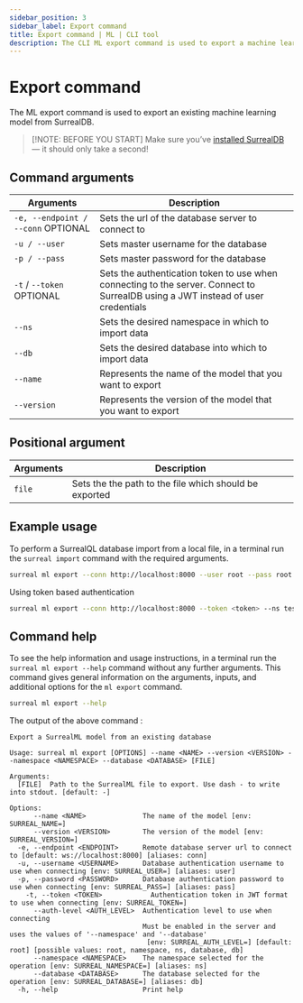 ```yaml
---
sidebar_position: 3
sidebar_label: Export command
title: Export command | ML | CLI tool
description: The CLI ML export command is used to export a machine learning model from SurrealDB.
---
```



# Export command

The ML export command is used to export an existing machine learning model from SurrealDB.

> [!NOTE: BEFORE YOU START]
> Make sure you’ve [installed SurrealDB](/docs/surrealdb/installation) — it should only take a second!

## Command arguments

<table>
    <thead>
        <tr>
            <th colspan="2">Arguments</th>
            <th>Description</th>
        </tr>
    </thead>  
    <tbody>
        <tr>
            <td colspan="2">
                <code>-e, --endpoint / --conn</code>
                <l className='grey'>OPTIONAL</l>
            </td>
            <td>
            Sets the url of the database server to connect to
            </td>
        </tr>
        <tr>
            <td colspan="2">
                <code>-u / --user</code>
                <Label label="required" />
            </td>
            <td>
                Sets master username for the database
            </td>
        </tr>
        <tr>
            <td colspan="2">
                <code>-p / --pass</code>
                <Label label="required" />
            </td>
            <td>
                Sets master password for the database
            </td>
        </tr>
        <tr>
            <td colspan="2">
                <code>-t</code> / <code>--token</code>
                <l className='grey'>OPTIONAL</l>
            </td>
            <td>
                Sets the authentication token to use when connecting to the server. Connect to SurrealDB using a JWT instead of user credentials
            </td>
        </tr>
        <tr>
            <td colspan="2">
                <code>--ns</code>
                <Label label="required" />
            </td>
            <td>
                Sets the desired namespace in which to import data
            </td>
        </tr>
        <tr>
            <td colspan="2">
                <code>--db</code>
                <Label label="required" />
            </td>
            <td>
                Sets the desired database into which to import data
            </td>
        </tr>
        <tr>
            <td colspan="2">
                <code>--name</code>
                <Label label="required" />
            </td>
            <td>
                Represents the name of the model that you want to export
            </td>
        </tr>
        <tr>
            <td colspan="2">
                <code>--version</code>
                <Label label="required" />
            </td>
            <td>
                Represents the version of the model that you want to export
            </td>
        </tr>
    </tbody>
</table>

## Positional argument

<table>
    <thead>
        <tr>
            <th colspan="2">Arguments</th>
            <th>Description</th>
        </tr>
    </thead>  
    <tbody>
        <tr>
            <td colspan="2">
                <code>file</code>
                <Label label="required" />
            </td>
            <td>
            Sets the the path to the file which should be exported
            </td>
        </tr>
    </tbody>
</table>

## Example usage
To perform a SurrealQL database import from a local file, in a terminal run the `surreal import` command with the required arguments.

```bash
surreal ml export --conn http://localhost:8000 --user root --pass root --ns test --db test --name my-surrealml-model --version 1.0.0 my-surrealml-model.surml
```

Using token based authentication

```bash
surreal ml export --conn http://localhost:8000 --token <token> --ns test --db test --name my-surrealml-model --version 1.0.0 my-surrealml-model.surml
```

## Command help
To see the help information and usage instructions, in a terminal run the `surreal ml export --help` command without any further arguments. This command gives general information on the arguments, inputs, and additional options for the `ml export` command.

```bash
surreal ml export --help
```

The output of the above command :


```
Export a SurrealML model from an existing database

Usage: surreal ml export [OPTIONS] --name <NAME> --version <VERSION> --namespace <NAMESPACE> --database <DATABASE> [FILE]

Arguments:
  [FILE]  Path to the SurrealML file to export. Use dash - to write into stdout. [default: -]

Options:
      --name <NAME>              The name of the model [env: SURREAL_NAME=]
      --version <VERSION>        The version of the model [env: SURREAL_VERSION=]
  -e, --endpoint <ENDPOINT>      Remote database server url to connect to [default: ws://localhost:8000] [aliases: conn]
  -u, --username <USERNAME>      Database authentication username to use when connecting [env: SURREAL_USER=] [aliases: user]
  -p, --password <PASSWORD>      Database authentication password to use when connecting [env: SURREAL_PASS=] [aliases: pass]
    -t, --token <TOKEN>            Authentication token in JWT format to use when connecting [env: SURREAL_TOKEN=]
      --auth-level <AUTH_LEVEL>  Authentication level to use when connecting
                                 Must be enabled in the server and uses the values of '--namespace' and '--database'
                                  [env: SURREAL_AUTH_LEVEL=] [default: root] [possible values: root, namespace, ns, database, db]
      --namespace <NAMESPACE>    The namespace selected for the operation [env: SURREAL_NAMESPACE=] [aliases: ns]
      --database <DATABASE>      The database selected for the operation [env: SURREAL_DATABASE=] [aliases: db]
  -h, --help                     Print help
```

<br />